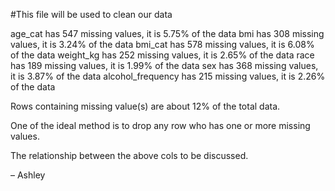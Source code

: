 #This file will be used to clean our data 


age_cat has 547 missing values, it is 5.75% of the data
bmi has 308 missing values, it is 3.24% of the data
bmi_cat has 578 missing values, it is 6.08% of the data
weight_kg has 252 missing values, it is 2.65% of the data
race has 189 missing values, it is 1.99% of the data
sex has 368 missing values, it is 3.87% of the data
alcohol_frequency has 215 missing values, it is 2.26% of the data

Rows containing missing value(s) are about 12% of the total data.

One of the ideal method is to drop any row who has one or more missing values.

The relationship between the above cols to be discussed.

-- Ashley
